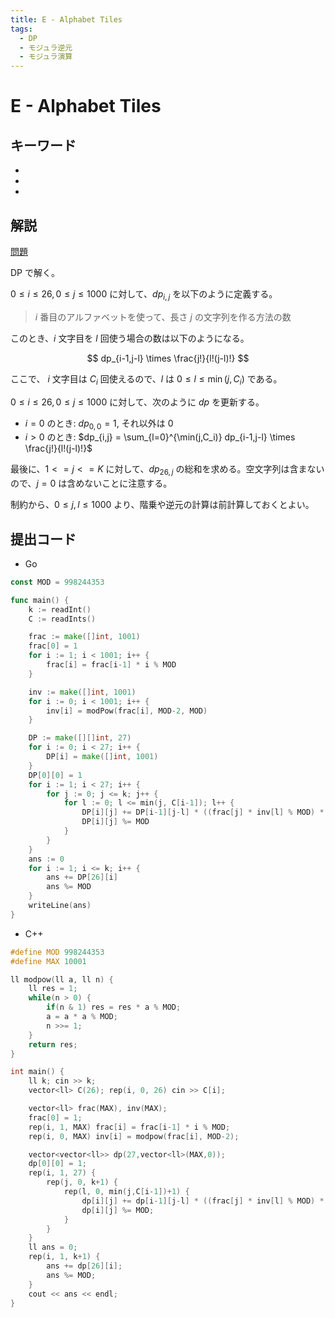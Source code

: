```yaml
---
title: E - Alphabet Tiles
tags:
  - DP
  - モジュラ逆元
  - モジュラ演算
---
```


# E - Alphabet Tiles

## キーワード


- <Tag tag="DP" />
- <Tag tag="モジュラ逆元" />
- <Tag tag="モジュラ演算" />

## 解説

[問題](https://atcoder.jp/contests/abc358/tasks/abc358_e)

DP で解く。

$0 \le i \le 26, 0 \le j \le 1000$ に対して、$dp_{i,j}$ を以下のように定義する。

> $i$ 番目のアルファベットを使って、長さ $j$ の文字列を作る方法の数

このとき、$i$ 文字目を $l$ 回使う場合の数は以下のようになる。

$$
dp_{i-1,j-l} \times \frac{j!}{l!(j-l)!}
$$

ここで、 $i$ 文字目は $C_i$ 回使えるので、$l$ は $0 \le l \le \min(j,C_i)$ である。

$0 \le i \le 26, 0 \le j \le 1000$ に対して、次のように $dp$ を更新する。

- $i = 0$ のとき: $dp_{0,0} = 1$, それ以外は $0$
- $i > 0$ のとき: $dp_{i,j} = \sum_{l=0}^{\min(j,C_i)} dp_{i-1,j-l} \times \frac{j!}{l!(j-l)!}$

最後に、$1 <= j <= K$ に対して、$dp_{26,j}$ の総和を求める。空文字列は含まないので、$j = 0$ は含めないことに注意する。

制約から、$0 \le j,l \le 1000$ より、階乗や逆元の計算は前計算しておくとよい。

## 提出コード

- Go

```go
const MOD = 998244353

func main() {
	k := readInt()
	C := readInts()

	frac := make([]int, 1001)
	frac[0] = 1
	for i := 1; i < 1001; i++ {
		frac[i] = frac[i-1] * i % MOD
	}

	inv := make([]int, 1001)
	for i := 0; i < 1001; i++ {
		inv[i] = modPow(frac[i], MOD-2, MOD)
	}

	DP := make([][]int, 27)
	for i := 0; i < 27; i++ {
		DP[i] = make([]int, 1001)
	}
	DP[0][0] = 1
	for i := 1; i < 27; i++ {
		for j := 0; j <= k; j++ {
			for l := 0; l <= min(j, C[i-1]); l++ {
				DP[i][j] += DP[i-1][j-l] * ((frac[j] * inv[l] % MOD) * inv[j-l] % MOD)
				DP[i][j] %= MOD
			}
		}
	}
	ans := 0
	for i := 1; i <= k; i++ {
		ans += DP[26][i]
		ans %= MOD
	}
	writeLine(ans)
}
```

- C++

```cpp
#define MOD 998244353
#define MAX 10001

ll modpow(ll a, ll n) {
    ll res = 1;
    while(n > 0) {
        if(n & 1) res = res * a % MOD;
        a = a * a % MOD;
        n >>= 1;
    }
    return res;
}

int main() {
    ll k; cin >> k;
    vector<ll> C(26); rep(i, 0, 26) cin >> C[i];

    vector<ll> frac(MAX), inv(MAX);
    frac[0] = 1;
    rep(i, 1, MAX) frac[i] = frac[i-1] * i % MOD;
    rep(i, 0, MAX) inv[i] = modpow(frac[i], MOD-2);

    vector<vector<ll>> dp(27,vector<ll>(MAX,0));
    dp[0][0] = 1;
    rep(i, 1, 27) {
        rep(j, 0, k+1) {
            rep(l, 0, min(j,C[i-1])+1) {
                dp[i][j] += dp[i-1][j-l] * ((frac[j] * inv[l] % MOD) * inv[j-l] % MOD);
                dp[i][j] %= MOD;
            }
        }
    }
    ll ans = 0;
    rep(i, 1, k+1) {
        ans += dp[26][i];
        ans %= MOD;
    }
    cout << ans << endl;
}
```
